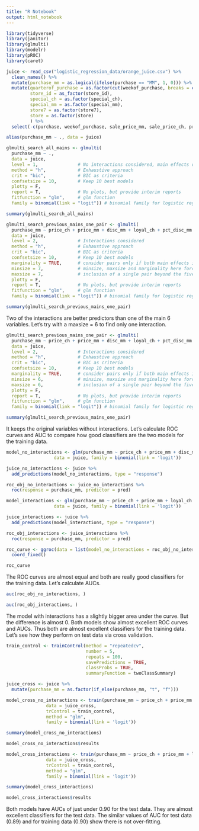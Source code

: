 ```yaml
---
title: "R Notebook"
output: html_notebook
---
```


```r
library(tidyverse)
library(janitor)
library(glmulti)
library(modelr)
library(pROC)
library(caret)
```


```r
juice <- read_csv("logistic_regression_data/orange_juice.csv") %>% 
  clean_names() %>% 
  mutate(purchase_mm = as.logical(ifelse(purchase == "MM", 1, 0))) %>% 
  mutate(quarterof_purchase = as.factor(cut(weekof_purchase, breaks = c(227, 240, 253, 266, 279), right = FALSE, labels = c("first", "second", "third", "forth"))),
         store_id = as_factor(store_id),
         special_ch = as.factor(special_ch),
         special_mm = as.factor(special_mm),
         store7 = as.factor(store7),
         store = as.factor(store)
         ) %>% 
  select(-c(purchase, weekof_purchase, sale_price_mm, sale_price_ch, price_diff, list_price_diff, store7, store))
```
```r
alias(purchase_mm ~ ., data = juice)
```
```r
glmulti_search_all_mains <- glmulti(
  purchase_mm ~ ., 
  data = juice,
  level = 1,               # No interactions considered, main effects only
  method = "h",            # Exhaustive approach
  crit = "bic",            # BIC as criteria
  confsetsize = 10,        # Keep 10 best models
  plotty = F, 
  report = T,              # No plots, but provide interim reports
  fitfunction = "glm",     # glm function
  family = binomial(link = "logit")) # binomial family for logistic regression

summary(glmulti_search_all_mains)
```

```r
glmulti_search_previous_mains_one_pair <- glmulti(
  purchase_mm ~ price_ch + price_mm + disc_mm + loyal_ch + pct_disc_mm + pct_disc_ch, 
  data = juice,
  level = 2,               # Interactions considered
  method = "h",            # Exhaustive approach
  crit = "bic",            # BIC as criteria
  confsetsize = 10,        # Keep 10 best models
  marginality = TRUE,      # consider pairs only if both main effects in model
  minsize = 7,             # minsize, maxsize and marginality here force 
  maxsize = 7,             # inclusion of a single pair beyond the five main effects
  plotty = F, 
  report = T,              # No plots, but provide interim reports
  fitfunction = "glm",     # glm function
  family = binomial(link = "logit")) # binomial family for logistic regression

summary(glmulti_search_previous_mains_one_pair)
```
Two of the interactions are better predictors than one of the main 6 variables. Let's try with a maxsize = 6 to find only one interaction.

```r
glmulti_search_previous_mains_one_pair <- glmulti(
  purchase_mm ~ price_ch + price_mm + disc_mm + loyal_ch + pct_disc_mm + pct_disc_ch, 
  data = juice,
  level = 2,               # Interactions considered
  method = "h",            # Exhaustive approach
  crit = "bic",            # BIC as criteria
  confsetsize = 10,        # Keep 10 best models
  marginality = TRUE,      # consider pairs only if both main effects in model
  minsize = 6,             # minsize, maxsize and marginality here force 
  maxsize = 6,             # inclusion of a single pair beyond the five main effects
  plotty = F, 
  report = T,              # No plots, but provide interim reports
  fitfunction = "glm",     # glm function
  family = binomial(link = "logit")) # binomial family for logistic regression

summary(glmulti_search_previous_mains_one_pair)
```
It keeps the original variables without interactions. Let's calculate ROC curves and AUC to compare how good classifiers are the two models for the training data. 

```r
model_no_interactions <- glm(purchase_mm ~ price_ch + price_mm + disc_mm + loyal_ch + pct_disc_mm + pct_disc_ch, 
                  data = juice, family = binomial(link = 'logit'))

juice_no_interactions <- juice %>%
  add_predictions(model_no_interactions, type = "response")

roc_obj_no_interactions <- juice_no_interactions %>%
  roc(response = purchase_mm, predictor = pred)
```

```r
model_interactions <- glm(purchase_mm ~ price_ch + price_mm + loyal_ch + pct_disc_mm + pct_disc_ch + pct_disc_mm:price_mm + pct_disc_ch:loyal_ch, 
                  data = juice, family = binomial(link = 'logit'))

juice_interactions <- juice %>%
  add_predictions(model_interactions, type = "response")

roc_obj_interactions <- juice_interactions %>%
  roc(response = purchase_mm, predictor = pred)
```

```r
roc_curve <- ggroc(data = list(model_no_interactions = roc_obj_no_interactions, model_interactions = roc_obj_interactions), legacy.axes = TRUE) +
  coord_fixed()

roc_curve
```
The ROC curves are almost equal and both are really good classifiers for the training data. Let's calculate AUCs. 

```r
auc(roc_obj_no_interactions, )
```

```r
auc(roc_obj_interactions, )
```

The model with interactions has a slightly bigger area under the curve. But the difference is almost 0. 
Both models show almost excellent ROC curves and AUCs. Thus both are almost excellent classifiers for the training data. Let's see how they perform on test data via cross validation.  

```r
train_control <- trainControl(method = "repeatedcv", 
                              number = 5,
                              repeats = 100,
                              savePredictions = TRUE, 
                              classProbs = TRUE, 
                              summaryFunction = twoClassSummary)
```
```r
juice_cross <- juice %>% 
  mutate(purchase_mm = as.factor(if_else(purchase_mm, "t", "f")))
```

```r
model_cross_no_interactions <- train(purchase_mm ~ price_ch + price_mm + disc_mm + loyal_ch + pct_disc_mm + pct_disc_ch,
               data = juice_cross,
               trControl = train_control,
               method = "glm",
               family = binomial(link = 'logit'))
```

```r
summary(model_cross_no_interactions)
```
```r
model_cross_no_interactions$results
```

```r
model_cross_interactions <- train(purchase_mm ~ price_ch + price_mm + loyal_ch + pct_disc_mm + pct_disc_ch + pct_disc_mm:price_mm + pct_disc_ch:loyal_ch,
               data = juice_cross,
               trControl = train_control,
               method = "glm",
               family = binomial(link = 'logit'))
```

```r
summary(model_cross_interactions)
```

```r
model_cross_interactions$results
```

Both models have AUCs of just under 0.90 for the test data. They are almost excellent classifiers for the test data. The similar values of AUC for test data (0.89) and for training data (0.90) show there is not over-fitting.